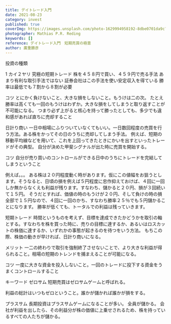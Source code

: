 ```yaml
---
title: デイトレード入門
date: 2021-08-23
category: invest
published: true
coverImg: https://images.unsplash.com/photo-1629994958192-8dbe0701da9c?ixid=MnwxMjA3fDB8MHxwaG90by1wYWdlfHx8fGVufDB8fHx8&ixlib=rb-1.2.1&auto=format&fit=crop&w=1050&q=80
photographer: Mathias P.R. Reding
keywords: []
reference: デイトレード入門　短期売買の極意
author: 廣重勝彦
---
```


投資の種類

1 カイ２ヤリ
究極の短期トレード
株を４５８円で買い、４５９円で売る手法
あまり有利な取引手法ではない
証券会社はこの手法を使い安定収入を得ている
勝率は最低でも７割から８割が必要

コツ
とにかく負けないこと、大きな損をしないこと。もうけは二の次。
たとえ勝率は高くても一回のもうけはわずか。大きな損をしてしまうと取り返すことが不可能になる。
つまり必ず上がると核心を持って勝ったとしても、多少でも違和感があれば直ちに売却すること

日計り商い
一日中相場にふりついていなくてもいい。一日数回程度の売買を行う方法。ある株をかってその日のうちに売却してしまう手法。
例えば、短期の移動平均線などを用いて、これを上回ってきたときにかいを出すといったトレードがその典型。
自分が決めた甲斐シグナルが出た時に売買を開始する。

コツ
自分が売り買いのコントロールができる日中のうちにトレードを完結してしまうということ

例えば。。。
ある株は２０円程度動く時があります。仮にこの値幅をお狙うとします。そうなると、日頃の損を例えば５円程度に忠作抑えておけば、４回に一回しか無からなくえも利益が残ります。すなわち、儲かると２０円、損が３回続いて１５円。
そうだとすれば、価値の時のもうけが２０円、そして負けの時の損全部で１５円なので、４回に一回のかち、すなわち勝率２５％でも５円儲かることになります。
勝率が低くても、トータルでの利益は残っていきます。

短期トレード
時間というものを考えず、目標を達成できたかどうかを取引の軸とする。すなわちを株を買った時に、売りの目標に達するか、あるいはロスカットの株価に達するか、いずれかの事態が起きるのを待つをいう方法。
もちこの際、株価の動きが早ければ、日計り商いになる。

メリット
一二の終わりで取引を強制終了させないことで、より大きな利益が得られること。相場の短期のトレンドを捕まえることが可能になる。

コツ
一度に大きな資金を投入しないこと。一回のトレードに投下する資金をうまくコントロールすること

キーワード
ゼロサム
短期売買はゼロサムゲームと呼ばれる。

利益の総計はいつもゼロということ。誰かが儲かれば誰かが損をする。

プラスサム
長期投資はプラスサムゲームになることが多い。
全員が儲かる。
会社が利益を出したら、その利益分が株の価値に上乗せされるため、株を持っているすべての人たちが儲かる。
